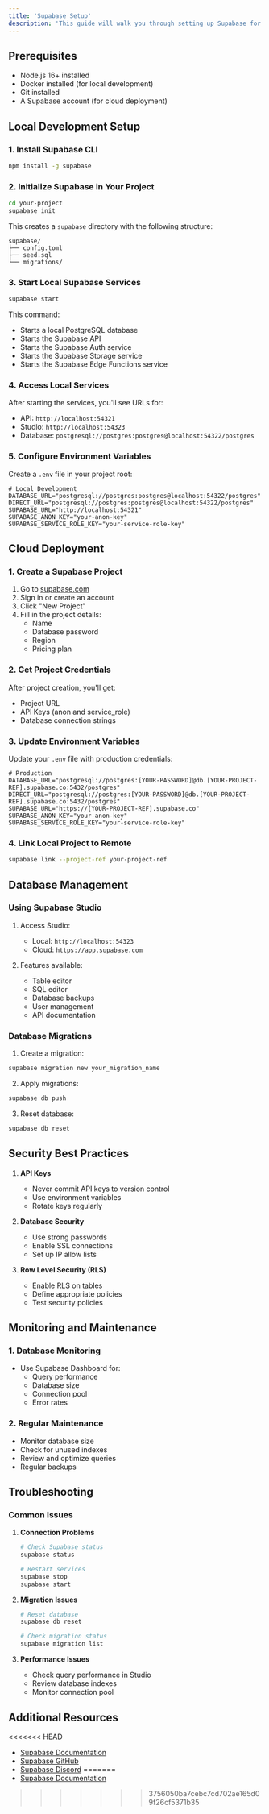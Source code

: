 ```yaml
---
title: 'Supabase Setup'
description: 'This guide will walk you through setting up Supabase for both local development and production environments.'
---
```


## Prerequisites

- Node.js 16+ installed
- Docker installed (for local development)
- Git installed
- A Supabase account (for cloud deployment)

## Local Development Setup

### 1. Install Supabase CLI

```bash
npm install -g supabase
```

### 2. Initialize Supabase in Your Project

```bash
cd your-project
supabase init
```

This creates a `supabase` directory with the following structure:
```
supabase/
├── config.toml
├── seed.sql
└── migrations/
```

### 3. Start Local Supabase Services

```bash
supabase start
```

This command:
- Starts a local PostgreSQL database
- Starts the Supabase API
- Starts the Supabase Auth service
- Starts the Supabase Storage service
- Starts the Supabase Edge Functions service

### 4. Access Local Services

After starting the services, you'll see URLs for:
- API: `http://localhost:54321`
- Studio: `http://localhost:54323`
- Database: `postgresql://postgres:postgres@localhost:54322/postgres`

### 5. Configure Environment Variables

Create a `.env` file in your project root:

```env
# Local Development
DATABASE_URL="postgresql://postgres:postgres@localhost:54322/postgres"
DIRECT_URL="postgresql://postgres:postgres@localhost:54322/postgres"
SUPABASE_URL="http://localhost:54321"
SUPABASE_ANON_KEY="your-anon-key"
SUPABASE_SERVICE_ROLE_KEY="your-service-role-key"
```

## Cloud Deployment

### 1. Create a Supabase Project

1. Go to [supabase.com](https://supabase.com)
2. Sign in or create an account
3. Click "New Project"
4. Fill in the project details:
   - Name
   - Database password
   - Region
   - Pricing plan

### 2. Get Project Credentials

After project creation, you'll get:
- Project URL
- API Keys (anon and service_role)
- Database connection strings

### 3. Update Environment Variables

Update your `.env` file with production credentials:

```env
# Production
DATABASE_URL="postgresql://postgres:[YOUR-PASSWORD]@db.[YOUR-PROJECT-REF].supabase.co:5432/postgres"
DIRECT_URL="postgresql://postgres:[YOUR-PASSWORD]@db.[YOUR-PROJECT-REF].supabase.co:5432/postgres"
SUPABASE_URL="https://[YOUR-PROJECT-REF].supabase.co"
SUPABASE_ANON_KEY="your-anon-key"
SUPABASE_SERVICE_ROLE_KEY="your-service-role-key"
```

### 4. Link Local Project to Remote

```bash
supabase link --project-ref your-project-ref
```

## Database Management

### Using Supabase Studio

1. Access Studio:
   - Local: `http://localhost:54323`
   - Cloud: `https://app.supabase.com`

2. Features available:
   - Table editor
   - SQL editor
   - Database backups
   - User management
   - API documentation

### Database Migrations

1. Create a migration:
```bash
supabase migration new your_migration_name
```

2. Apply migrations:
```bash
supabase db push
```

3. Reset database:
```bash
supabase db reset
```

## Security Best Practices

1. **API Keys**
   - Never commit API keys to version control
   - Use environment variables
   - Rotate keys regularly

2. **Database Security**
   - Use strong passwords
   - Enable SSL connections
   - Set up IP allow lists

3. **Row Level Security (RLS)**
   - Enable RLS on tables
   - Define appropriate policies
   - Test security policies

## Monitoring and Maintenance

### 1. Database Monitoring

- Use Supabase Dashboard for:
  - Query performance
  - Database size
  - Connection pool
  - Error rates

### 2. Regular Maintenance

- Monitor database size
- Check for unused indexes
- Review and optimize queries
- Regular backups

## Troubleshooting

### Common Issues

1. **Connection Problems**
   ```bash
   # Check Supabase status
   supabase status
   
   # Restart services
   supabase stop
   supabase start
   ```

2. **Migration Issues**
   ```bash
   # Reset database
   supabase db reset
   
   # Check migration status
   supabase migration list
   ```

3. **Performance Issues**
   - Check query performance in Studio
   - Review database indexes
   - Monitor connection pool

## Additional Resources

<<<<<<< HEAD
- [Supabase Documentation](https://supabase.com)
- [Supabase GitHub](https://github.com/supabase/supabase)
- [Supabase Discord](https://discord.supabase.com) 
=======
- [Supabase Documentation](https://supabase.com/docs)
>>>>>>> 3756050ba7cebc7cd702ae165d09f26cf5371b35
